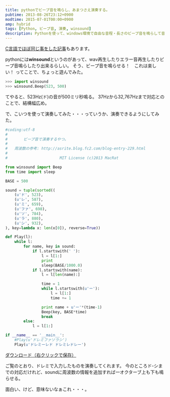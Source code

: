 ```yaml
---
title: pythonでビープ音を鳴らし、あまつさえ演奏する。
pubtime: 2013-08-26T23:12+0900
modtime: 2015-07-01T00:00+0900
amp: hybrid
tags: [Python, ビープ音, 演奏, winsound]
description: Pythonを使って、windows環境で自由な音程・長さのビープ音を鳴らして音楽を演奏するプログラムを作ってみました。
---
```


<PS date="2015-07-01" level={1}>

[C言語でほぼ同じ事をした記事](/blog/2013/09/c-language-beep)もあります。

</PS>

pythonには**winsound**というのがあって、wav再生したりエラー音再生したりビープ音鳴らしたり出来るらしい。
そう、ビープ音を鳴らせる！　これは楽しい！
ってことで、ちょっと遊んでみた。

``` python
>>> import winsound
>>> winsound.Beep(523, 500)
```
てやると、523Hz(ド)の音が500ミリ秒鳴る。
37Hzから32,767Hzまで対応とのことで、結構幅広め。

で、こいつを使って演奏してみた・・・っていうか、演奏できるようにしてみた。
``` python
#coding:utf-8
#
#		ビープ音で演奏するやつ。
#
#	周波数の参考: http://asrite.blog.fc2.com/blog-entry-229.html
#
#						MIT License (c)2013 MacRat

from winsound import Beep
from time import sleep

BASE = 500

sound = tuple(sorted((
    (u'ド', 523),
    (u'レ', 587),
    (u'ミ', 659),
    (u'ファ', 698),
    (u'ソ', 784),
    (u'ラ', 880),
    (u'シ', 932),
), key=lambda x: len(x[0]), reverse=True))

def Play(l):
    while l:
        for name, key in sound:
            if l.startswith(' '):
                l = l[1:]
                print
                sleep(BASE/1000.0)
            if l.startswith(name):
                l = l[len(name):]

                time = 1
                while l.startswith(u'ー'):
                    l = l[1:]
                    time += 1

                print name + u'ー'*(time-1)
                Beep(key, BASE*time)
                break
        else:
            l = l[1:]

if __name__ == '__main__':
    #Play(u'ドレミファソラシ')
    Play(u'ドレミーレド ドレミレドレー')
```
[ダウンロード（右クリックで保存）](/blog/2013/08/beep.py)

ご覧のとおり、ドレミで入力したものを演奏してくれます。
今のところド-シまでの対応だけれど、soundに周波数の情報を追加すれば一オクターブ上も下も鳴らせる。

面白い、けど、意味ないなぁこれ・・・。
